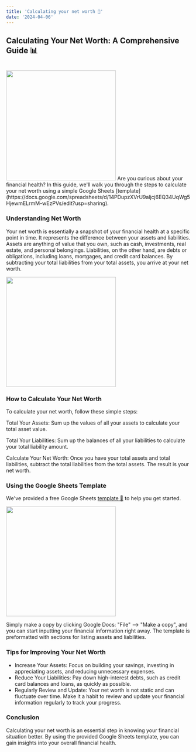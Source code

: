 ```yaml
---
title: 'Calculating your net worth 💸'
date: '2024-04-06'
---
```

## Calculating Your Net Worth: A Comprehensive Guide 📊

<br />
<img src='/blog/1-girl-thinking.png' width='300' class='rounded-xl shadow-lg' />
Are you curious about your financial health? In this guide, we'll walk you through the steps to calculate your net worth using a simple Google Sheets [template](https://docs.google.com/spreadsheets/d/14PDupzXVrU9aljcj6EQ34UqWg5HjewmELrmM-wEzPVs/edit?usp=sharing).

### Understanding Net Worth
Your net worth is essentially a snapshot of your financial health at a specific point in time. It represents the difference between your assets and liabilities. Assets are anything of value that you own, such as cash, investments, real estate, and personal belongings. Liabilities, on the other hand, are debts or obligations, including loans, mortgages, and credit card balances. By subtracting your total liabilities from your total assets, you arrive at your net worth.

<img src='/blog/1-net-worth-sample.gif' width='300' class='shadow-lg' />

### How to Calculate Your Net Worth
To calculate your net worth, follow these simple steps:

Total Your Assets: Sum up the values of all your assets to calculate your total asset value.

Total Your Liabilities: Sum up the balances of all your liabilities to calculate your total liability amount.

Calculate Your Net Worth: Once you have your total assets and total liabilities, subtract the total liabilities from the total assets. The result is your net worth.

### Using the Google Sheets Template
We've provided a free Google Sheets [template 🎯](https://docs.google.com/spreadsheets/d/14PDupzXVrU9aljcj6EQ34UqWg5HjewmELrmM-wEzPVs/edit?usp=sharing) to help you get started.

<img src='/blog/1-sheets.png' width='300' class='shadow-lg' />

Simply make a copy by clicking Google Docs: "File" --> "Make a copy", and you can start inputting your financial information right away. The template is preformatted with sections for listing assets and liabilities.

### Tips for Improving Your Net Worth

- Increase Your Assets: Focus on building your savings, investing in appreciating assets, and reducing unnecessary expenses.
- Reduce Your Liabilities: Pay down high-interest debts, such as credit card balances and loans, as quickly as possible.
- Regularly Review and Update: Your net worth is not static and can fluctuate over time. Make it a habit to review and update your financial information regularly to track your progress.

### Conclusion
Calculating your net worth is an essential step in knowing your financial situation better. By using the provided Google Sheets template, you can gain insights into your overall financial health.
